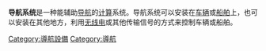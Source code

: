 {{Expand language|1=en|time=2021-02-11T15:27:31+00:00}}
'''导航系统'''是一种能辅助[[导航|导航]]的[[计算_(计算机科学)|计算]]系统。导航系统可以安装在[[车辆|车辆]]或[[船舶|船舶]]上，也可以安装在其他地方，利用[[无线电|无线电]]或其他传输信号的方式来控制车辆或船舶。

[[Category:導航設備|Category:導航設備]]
[[Category:導航|Category:導航]]